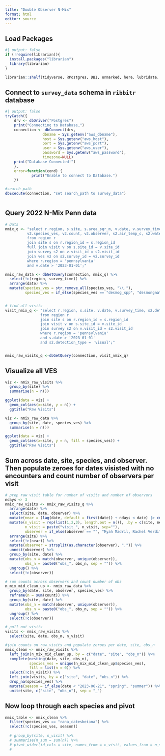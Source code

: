 ```yaml
---
title: "Double Observer N-Mix"
format: html
editor: source
---
```


## Load Packages

```r
#| output: false
if (!require(librarian)){
  install.packages("librarian")
  library(librarian)
}

librarian::shelf(tidyverse, RPostgres, DBI, unmarked, here, lubridate, tidyr)

```

## Connect to `survey_data` schema in `ribbitr` database
```r
#| output: false
tryCatch({
    drv <- dbDriver("Postgres")
    print("Connecting to Database…")
    connection <- dbConnect(drv,
                 dbname = Sys.getenv("aws_dbname"),
                 host = Sys.getenv("aws_host"),
                 port = Sys.getenv("aws_port"),
                 user = Sys.getenv("aws_user"),
                 password = Sys.getenv("aws_password"),
                 timezone=NULL)
    print("Database Connected!")
    },
    error=function(cond) {
            print("Unable to connect to Database.")
    })

#search path
dbExecute(connection, "set search_path to survey_data")



```

## Query 2022 N-Mix Penn data
```r

# Data
nmix_q <- "select r.region, s.site, s.area_sqr_m, v.date, v.survey_time, s2.duration_minutes, 
          v2.species_ves, v2.count, v2.observer, s2.air_temp_c, s2.water_temp_c, s2.wind, s2.sky, s2.relative_humidity_percent
          from region r
          join site s on r.region_id = s.region_id 
          full join visit v on s.site_id = v.site_id 
          join survey s2 on v.visit_id = s2.visit_id 
          join ves v2 on s2.survey_id = v2.survey_id
          where r.region = 'pennsylvania'
          and v.date > '2023-01-01';"

nmix_raw_data <- dbGetQuery(connection, nmix_q) %>% 
  select(!c(region, survey_time)) %>% 
  arrange(date) %>% 
  mutate(species_ves = str_remove_all(species_ves, "\\."),
         species_ves = if_else(species_ves == "desmog_spp", "desmongnathus_sp", species_ves))


# find all visits
visit_nmix_q <- "select r.region, s.site, v.date, v.survey_time, s2.detection_type, s2.observer
                from region r
                join site s on r.region_id = s.region_id 
                join visit v on s.site_id = v.site_id 
                join survey s2 on v.visit_id = s2.visit_id
                where r.region = 'pennsylvania'
                and v.date > '2023-01-01'
                and s2.detection_type = 'visual';"


nmix_raw_visits_q <-dbGetQuery(connection, visit_nmix_q) 


```

## Visualize all VES 
```r

viz <- nmix_raw_visits %>% 
  group_by(site) %>% 
  summarise(n = n())

ggplot(data = viz) +
  geom_col(aes(x=site, y = n)) +
  ggtitle("Raw Visits")

viz <- nmix_raw_data %>% 
  group_by(site, date, species_ves) %>% 
  summarise(n = n())

ggplot(data = viz) +
  geom_col(aes(x=site, y = n, fill = species_ves)) +
  ggtitle("Raw Visits")

```


## Sum across date, site, species, and observer. Then populate zeroes for dates visisted with no encounters and count number of observers per visit
```r

# prep raw visit table for number of visits and number of observers
ndays <- 3
nmix_raw_visits <- nmix_raw_visits_q %>% 
  arrange(date) %>% 
  select(site, date, observer) %>% 
  mutate(near = (lag(date, default = first(date)) + ndays < date) |> cumsum(), .by = site) %>%  
  mutate(n_visit = rep(list(1,2,3), length.out = n()), .by = c(site, near),
         n_visit = paste("visit_", n_visit, sep=""),
         observer = if_else(observer == "", "Myah Madril, Rachel Verdi", observer)) %>% 
  arrange(site) %>% 
  select(!c(near)) %>% 
  mutate(observer = strsplit(as.character(observer), ",")) %>%
  unnest(observer) %>% 
  group_by(site, date) %>% 
  mutate(obs_n = match(observer, unique(observer)),
         obs_n = paste0("obs_", obs_n, sep = "")) %>% 
  ungroup() %>% 
  select(!c(observer))

# sum counts across observers and count number of obs
n_mix_mid_clean_up <- nmix_raw_data %>% 
  group_by(date, site, observer, species_ves) %>% 
  reframe(n = sum(count)) %>% 
  group_by(site, date) %>% 
  mutate(obs_n = match(observer, unique(observer)),
         obs_n = paste0("obs_", obs_n, sep = "")) %>% 
  ungroup() %>% 
  select(!c(observer))

# pull out visits
visits <- nmix_raw_visits %>% 
  select(site, date, obs_n, n_visit)

#join counts on raw_visits and populate zeroes per date, site, obs_n
nmix_clean <- nmix_raw_visits %>% 
  left_join(n_mix_mid_clean_up, by = c("date", "site", "obs_n")) %>% 
  complete(nesting(date, site, obs_n), 
           species_ves = unique(n_mix_mid_clean_up$species_ves), 
           fill = list(n = 0)) %>% 
  select(!c(n_visit)) %>% 
  left_join(visits, by = c("site", "date", "obs_n")) %>% 
  drop_na(species_ves) %>% 
  mutate(season = if_else(date < "2023-06-21", "spring", "summer")) %>% 
  unite(site, c("site", "obs_n"), sep = "_") 
```

## Now loop through each species and pivot 
```r

nmix_table <- nmix_clean %>% 
  filter(species_ves == "rana_catesbeiana") %>%
  select(!c(species_ves, season)) 
  
  # group_by(site, n_visit) %>%    
  # summarise(n_sum = sum(n)) %>%    
  # pivot_wider(id_cols = site, names_from = n_visit, values_from = n_sum, values_fill = c(n_sum = 0))
  # 





```


